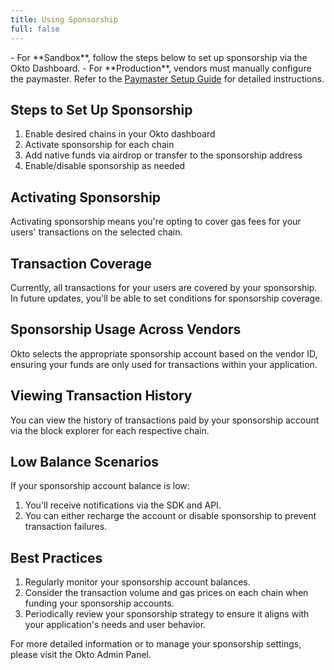 ```yaml
---
title: Using Sponsorship
full: false
---
```


<Callout title="Note">
- For **Sandbox**, follow the steps below to set up sponsorship via the Okto Dashboard.  
- For **Production**, vendors must manually configure the paymaster. Refer to the <a href="/paymaster-setup-doc.pdf" target="_blank" rel="noopener noreferrer">Paymaster Setup Guide</a> for detailed instructions.  
</Callout>

## **Steps to Set Up Sponsorship**

1. Enable desired chains in your Okto dashboard  
2. Activate sponsorship for each chain  
3. Add native funds via airdrop or transfer to the sponsorship address  
4. Enable/disable sponsorship as needed  
   

## **Activating Sponsorship**

Activating sponsorship means you're opting to cover gas fees for your users' transactions on the selected chain.

## **Transaction Coverage**

Currently, all transactions for your users are covered by your sponsorship. In future updates, you'll be able to set conditions for sponsorship coverage.

## **Sponsorship Usage Across Vendors**

Okto selects the appropriate sponsorship account based on the vendor ID, ensuring your funds are only used for transactions within your application.

## **Viewing Transaction History**

You can view the history of transactions paid by your sponsorship account via the block explorer for each respective chain.

## **Low Balance Scenarios**

If your sponsorship account balance is low:

1. You'll receive notifications via the SDK and API. 
2. You can either recharge the account or disable sponsorship to prevent transaction failures.  
   

## **Best Practices**

1. Regularly monitor your sponsorship account balances.  
2. Consider the transaction volume and gas prices on each chain when funding your sponsorship accounts.  
3. Periodically review your sponsorship strategy to ensure it aligns with your application's needs and user behavior.

For more detailed information or to manage your sponsorship settings, please visit the Okto Admin Panel.